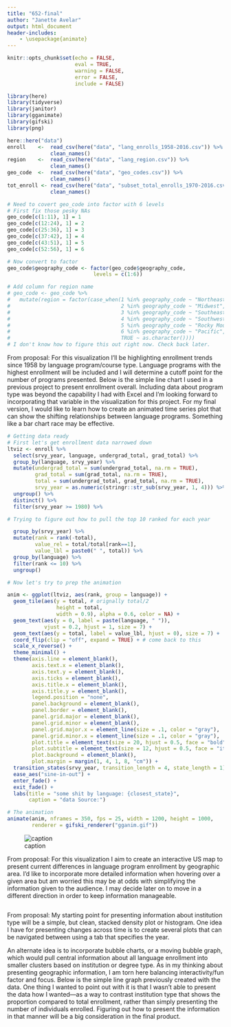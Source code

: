 ```yaml
---
title: "652-final"
author: "Janette Avelar"
output: html_document
header-includes:
    - \usepackage{animate}
---
```


```r
knitr::opts_chunk$set(echo = FALSE,
                      eval = TRUE,
                      warning = FALSE,
                      error = FALSE,
                      include = FALSE)
```

```r
library(here)
library(tidyverse)
library(janitor)
library(gganimate)
library(gifski)
library(png)
```

```r
here::here("data")
enroll    <-  read_csv(here("data", "lang_enrolls_1958-2016.csv")) %>% 
              clean_names()
region    <-  read_csv(here("data", "lang_region.csv")) %>% 
              clean_names()
geo_code  <-  read_csv(here("data", "geo_codes.csv")) %>% 
              clean_names()
tot_enroll <- read_csv(here("data", "subset_total_enrolls_1970-2016.csv")) %>% 
              clean_names()
```

```r
# Need to covert geo_code into factor with 6 levels
# First fix those pesky NAs
geo_code[c(1:11), 1] = 1
geo_code[c(12:24), 1] = 2
geo_code[c(25:36), 1] = 3
geo_code[c(37:42), 1] = 4
geo_code[c(43:51), 1] = 5
geo_code[c(52:56), 1] = 6

# Now convert to factor
geo_code$geography_code <- factor(geo_code$geography_code,
                            levels = c(1:6))

# Add column for region name
# geo_code <- geo_code %>% 
#   mutate(region = factor(case_when(1 %in% geography_code ~ "Northeast",
#                                    2 %in% geography_code ~ "Midwest",
#                                    3 %in% geography_code ~ "Southeast",
#                                    4 %in% geography_code ~ "Southwest",
#                                    5 %in% geography_code ~ "Rocky Mountain",
#                                    6 %in% geography_code ~ "Pacific",
#                                    TRUE ~ as.character())))
# I don't know how to figure this out right now. Check back later.
```

From proposal: 
For this visualization I’ll be highlighting enrollment trends since 1958 by language program/course type. Language programs with the highest enrollment will be included and I will determine a cutoff point for the number of programs presented. Below is the simple line chart I used in a previous project to present enrollment overall. Including data about program type was beyond the capability I had with Excel and I’m looking forward to incorporating that variable in the visualization for this project. For my final version, I would like to learn how to create an animated time series plot that can show the shifting relationships between language programs. Something like a bar chart race may be effective.

```r
# Getting data ready
# First let's get enrollment data narrowed down
ltviz <- enroll %>% 
  select(srvy_year, language, undergrad_total, grad_total) %>% 
  group_by(language, srvy_year) %>% 
  mutate(undergrad_total = sum(undergrad_total, na.rm = TRUE),
         grad_total = sum(grad_total, na.rm = TRUE),
         total = sum(undergrad_total, grad_total, na.rm = TRUE),
         srvy_year = as.numeric(stringr::str_sub(srvy_year, 1, 4))) %>% 
  ungroup() %>% 
  distinct() %>% 
  filter(srvy_year >= 1980) %>% 

# Trying to figure out how to pull the top 10 ranked for each year

  group_by(srvy_year) %>% 
  mutate(rank = rank(-total),
         value_rel = total/total[rank==1],
         value_lbl = paste0(" ", total)) %>% 
  group_by(language) %>% 
  filter(rank <= 10) %>% 
  ungroup()

# Now let's try to prep the animation

anim <- ggplot(ltviz, aes(rank, group = language)) +
  geom_tile(aes(y = total, # orignally total/2
                height = total,
                width = 0.9), alpha = 0.6, color = NA) +
  geom_text(aes(y = 0, label = paste(language, " ")),
            vjust = 0.2, hjust = 1, size = 7) +
  geom_text(aes(y = total, label = value_lbl, hjust = 0), size = 7) +
  coord_flip(clip = "off", expand = TRUE) + # come back to this
  scale_x_reverse() +
  theme_minimal() +
  theme(axis.line = element_blank(),
        axis.text.x = element_blank(),
        axis.text.y = element_blank(),
        axis.ticks = element_blank(),
        axis.title.x = element_blank(),
        axis.title.y = element_blank(),
        legend.position = "none",
        panel.background = element_blank(),
        panel.border = element_blank(),
        panel.grid.major = element_blank(),
        panel.grid.minor = element_blank(),
        panel.grid.major.x = element_line(size = .1, color = "gray"),
        panel.grid.minor.x = element_line(size = .1, color = "gray"),
        plot.title = element_text(size = 20, hjust = 0.5, face = "bold", color = "blue", vjust = -1),
        plot.subtitle = element_text(size = 12, hjust = 0.5, face = "italic", color = "red"),
        plot.background = element_blank(),
        plot.margin = margin(1, 4, 1, 8, "cm")) +
  transition_states(srvy_year, transition_length = 4, state_length = 1) +
  ease_aes("sine-in-out") +
  enter_fade() +
  exit_fade() +
  labs(title = "some shit by language: {closest_state}",
       caption = "data Source:")

# The animation
animate(anim, nframes = 350, fps = 25, width = 1200, height = 1000,
        renderer = gifski_renderer("gganim.gif"))

```

![caption](gganim.gif)

From proposal:
For this visualization I aim to create an interactive US map to present current differences in language program enrollment by geographic area. I’d like to incorporate more detailed information when hovering over a given area but am worried this may be at odds with simplifying the information given to the audience. I may decide later on to move in a different direction in order to keep information manageable.

```r

```

From proposal:
My starting point for presenting information about institution type will be a simple, but clean, stacked density plot or histogram. One idea I have for presenting changes across time is to create several plots that can be navigated between using a tab that specifies the year.

An alternate idea is to incorporate bubble charts, or a moving bubble graph, which would pull central information about all language enrollment into smaller clusters based on institution or degree type. As in my thinking about presenting geographic information, I am torn here balancing interactivity/fun factor and focus. Below is the simple line graph previously created with the data. One thing I wanted to point out with it is that I wasn’t able to present the data how I wanted—as a way to contrast institution type that shows the proportion compared to total enrollment, rather than simply presenting the number of individuals enrolled. Figuring out how to present the information in that manner will be a big consideration in the final product.

```r

```

